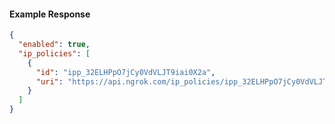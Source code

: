 
#### Example Response

```json
{
  "enabled": true,
  "ip_policies": [
    {
      "id": "ipp_32ELHPpO7jCy0VdVLJT9iai0X2a",
      "uri": "https://api.ngrok.com/ip_policies/ipp_32ELHPpO7jCy0VdVLJT9iai0X2a"
    }
  ]
}
```
